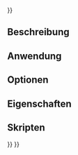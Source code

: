 <languages/>
{{UnfinishedDocu{{#translation:}}}}

<div lang="en" dir="ltr" class="mw-content-ltr">
{{Docnav
|[[CAM_Custom|Custom]]
|[[CAM_Shape|Shape]]
|[[CAM_Workbench|CAM]]
|IconL=CAM_Custom.svg
|IconR=CAM_Shape.svg
|IconC=Workbench_CAM.svg
}}
</div>

<div lang="en" dir="ltr" class="mw-content-ltr">
{{GuiCommand
|Name=CAM Probe
|MenuLocation=CAM → Supplemental Commands → Probe
|Workbenches=[[CAM_Workbench|CAM]]
}}
</div>

<span id="Description"></span>
==Beschreibung==

<span id="Usage"></span>
==Anwendung==

<span id="Options"></span>
==Optionen==

<span id="Properties"></span>
==Eigenschaften==

<span id="Scripting"></span>
==Skripten==


<div lang="en" dir="ltr" class="mw-content-ltr">
{{Docnav
|[[CAM_Custom|Custom]]
|[[CAM_Shape|Shape]]
|[[CAM_Workbench|CAM]]
|IconL=CAM_Custom.svg
|IconR=CAM_Shape.svg
|IconC=Workbench_CAM.svg
}}
</div>

{{CAM_Tools_navi{{#translation:}}}}
{{Userdocnavi{{#translation:}}}}